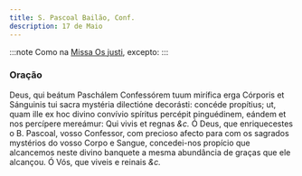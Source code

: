 ```yaml
---
title: S. Pascoal Bailão, Conf.
description: 17 de Maio
---
```


:::note
Como na [Missa Os justi](/missal/comum/14confessoresnaopontifices1), excepto:
:::

### Oração

<div class="grid grid-cols-2 gap-5">
  <span class="text-justify">
    Deus, qui beátum Paschálem Confessórem tuum mirífica erga Córporis et
    Sánguinis tui sacra mystéria dilectióne decorásti: concéde propítius; ut,
    quam ille ex hoc divino convívio spíritus percépit pinguédinem, eándem et
    nos percípere mereámur: Qui vivis et regnas <em>&c.</em>
  </span>
  <span class="text-justify">
    Ó Deus, que enriquecestes o B. Pascoal, vosso Confessor, com precioso afecto
    para com os sagrados mystérios do vosso Corpo e Sangue, concedei-nos
    propício que alcancemos neste divino banquete a mesma abundância de graças
    que ele alcançou. Ó Vós, que viveis e reinais <em>&c.</em>
  </span>
</div>
